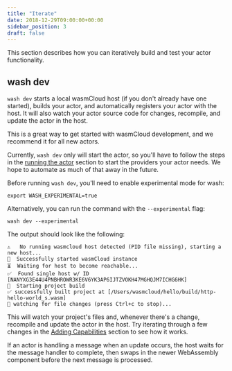 ```yaml
---
title: "Iterate"
date: 2018-12-29T09:00:00+00:00
sidebar_position: 3
draft: false
---
```


This section describes how you can iteratively build and test your actor functionality.

## wash dev

`wash dev` starts a local wasmCloud host (if you don't already have one started), builds your actor,
and automatically registers your actor with the host. It will also watch your actor source code for
changes, recompile, and update the actor in the host.

This is a great way to get started with wasmCloud development, and we recommend it for all new
actors.

Currently, `wash dev` only will start the actor, so you'll have to follow the steps in the [running
the actor](./run) section to start the providers your actor needs. We hope to automate as much of
that away in the future.

Before running `wash dev`, you'll need to enable experimental mode for wash:

```shell
export WASH_EXPERIMENTAL=true
```

Alternatively, you can run the command with the `--experimental` flag:

```shell
wash dev --experimental
```

The output should look like the following:
```shell
⚠️   No running wasmcloud host detected (PID file missing), starting a new host...
🔧  Successfully started wasmCloud instance
⏳  Waiting for host to become reachable...
✅  Found single host w/ ID [NANYXG3E44U4PNBHROWR3KE6V6YK3AP6IJTZVOKH47MGHQJM7ICHG6HK]
🚧  Starting project build
✅ successfully built project at [/Users/wasmcloud/hello/build/http-hello-world_s.wasm]
👀 watching for file changes (press Ctrl+c to stop)...
```

This will watch your project's files and, whenever there's a change, recompile and update the actor in the host. Try iterating through a few changes in the [Adding Capabilities](/docs/tour/adding-capabilities) section to see how it works.

If an actor is handling a message when an update occurs, the host waits for the message handler to complete, then swaps in the newer WebAssembly component before the next message is processed.

